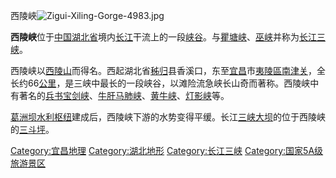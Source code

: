 西陵峽[[File:Zigui-Xiling-Gorge-4983.jpg|thumb]]

'''西陵峡'''位于[[中国|中国]][[湖北省|湖北省]]境内[[长江|长江]]干流上的一段[[峡谷|峡谷]]。与[[瞿塘峡|瞿塘峡]]、[[巫峡|巫峡]]并称为[[长江三峡|长江三峡]]。

西陵峡以[[西陵山|西陵山]]而得名。西起湖北省[[秭归|秭归]]县香溪口，东至[[宜昌|宜昌]]市[[夷陵區|夷陵區]][[南津关|南津关]]，全长约66[[公里|公里]]，是三峡中最长的一段峡谷，以滩险流急峡长山奇而著称。西陵峡中有著名的[[兵书宝剑峡|兵书宝剑峡]]、[[牛肝马肺峡|牛肝马肺峡]]、[[黄牛峡|黄牛峡]]、[[灯影峡|灯影峡]]等。

[[葛洲坝水利枢纽|葛洲坝水利枢纽]]建成后，西陵峡下游的水势变得平缓。长江[[三峡大坝|三峡大坝]]的位于西陵峡的[[三斗坪|三斗坪]]。

{{景点小作品}}

[[Category:宜昌地理|Category:宜昌地理]]
[[Category:湖北地形|Category:湖北地形]]
[[Category:长江三峡|Category:长江三峡]]
[[Category:国家5A级旅游景区|Category:国家5A级旅游景区]]